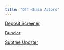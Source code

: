 ```yaml
---
title: "Off-Chain Actors"
---
```


[Deposit Screener](/nocturne/the-nocturne-protocol/off-chain-actors/deposit-screener)

[Bundler](/nocturne/the-nocturne-protocol/off-chain-actors/bundler)

[Subtree Updater](/nocturne/the-nocturne-protocol/off-chain-actors/subtree-updater)